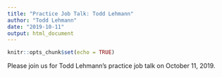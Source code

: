 ```yaml
---
title: "Practice Job Talk: Todd Lehmann"
author: "Todd Lehmann"
date: "2019-10-11"
output: html_document
---
```


```r
knitr::opts_chunk$set(echo = TRUE)
```

Please join us for Todd Lehmann’s practice job talk on October 11, 2019.